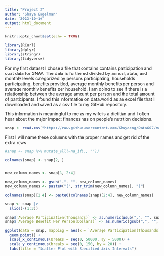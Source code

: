 ```yaml
---
title: "Project 2"
author: "Shaya Engelman"
date: "2023-10-10"
output: html_document
---
```


```r
knitr::opts_chunk$set(echo = TRUE)
```

```r
library(RCurl)
library(dplyr)
library(stringr)
library(tidyverse)
```
For my first dataset I chose a file that contains contains participation and cost data for SNAP. The data is furthered divided by annual, state, and monthly levels categorized by persons participating, households participating, benefits provided, average monthly benefits per person and average monthly benefits per household. I am going to see if there is a relationship between the average amount per person and the total amount of participants. I found this information on data.world as an excel file that I downloaded and saved as a csv file to my GitHub repository.

This information is meaningful to me as my wife is a dietitian and I often hear about the major impact finances has on people's nutrition decisions.
```r
snap <- read.csv("https://raw.githubusercontent.com/Shayaeng/Data607/main/Project2/SNAPsummary.csv")

```

First I will name these columns with the proper names and get rid of the extra rows

```r
#snap <- snap %>% mutate_all(~na_if(., ""))

colnames(snap) <- snap[2, ]


new_column_names <- snap[3, 2:4]

new_column_names <- gsub("-", "", new_column_names)
new_column_names <- paste0("(", str_trim(new_column_names), ")")

colnames(snap)[2:4] <- paste0(colnames(snap)[2:4], new_column_names)

snap <- snap |>
  slice(-(1:3))

```

```r

snap$`Average Participation(Thousands)` <- as.numeric(gsub(",", "", snap$`Average Participation(Thousands)`))
snap$`Average Benefit Per Person(Dollars)` <- as.numeric(gsub(",", "", snap$`Average Benefit Per Person(Dollars)`))

ggplot(data = snap, mapping = aes(x = `Average Participation(Thousands)`, y = `Average Benefit Per Person(Dollars)`)) +
  geom_point() +
  scale_x_continuous(breaks = seq(0, 50000, by = 5000)) + 
  scale_y_continuous(breaks = seq(0, 150, by = 20)) + 
  labs(title = "Scatter Plot with Specified Axis Intervals")
```
